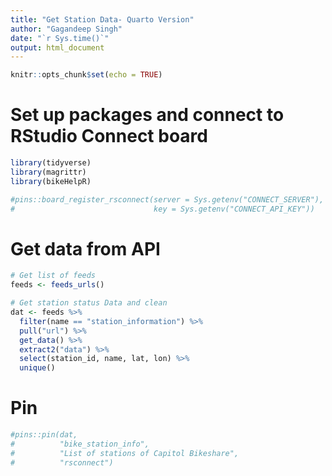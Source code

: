 ```yaml
---
title: "Get Station Data- Quarto Version"
author: "Gagandeep Singh"
date: "`r Sys.time()`"
output: html_document
---
```


```r
knitr::opts_chunk$set(echo = TRUE)
```

# Set up packages and connect to RStudio Connect board
```r
library(tidyverse)
library(magrittr)
library(bikeHelpR)

#pins::board_register_rsconnect(server = Sys.getenv("CONNECT_SERVER"),
#                               key = Sys.getenv("CONNECT_API_KEY"))
```

# Get data from API
```r
# Get list of feeds
feeds <- feeds_urls()

# Get station status Data and clean
dat <- feeds %>% 
  filter(name == "station_information") %>%
  pull("url") %>%
  get_data() %>%
  extract2("data") %>%
  select(station_id, name, lat, lon) %>%
  unique()
```

# Pin
```r
#pins::pin(dat, 
#          "bike_station_info", 
#          "List of stations of Capitol Bikeshare", 
#          "rsconnect")

```

